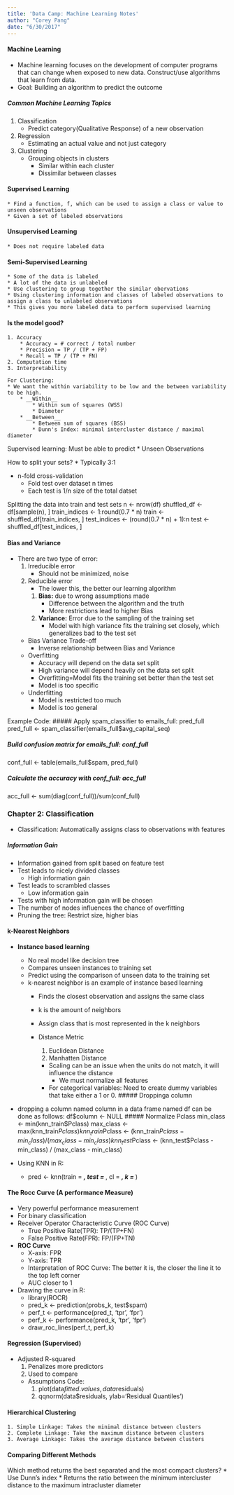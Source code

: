 ```yaml
---
title: 'Data Camp: Machine Learning Notes'
author: "Corey Pang"
date: "6/30/2017"
---
```


#### Machine Learning
* Machine learning focuses on the development of computer programs that can change when exposed to new data. Construct/use algorithms that learn from data.
* Goal: Building an algorithm to predict the outcome

##### Common Machine Learning Topics
1. Classification
    * Predict category(Qualitative Response) of a new observation 
2. Regression
    * Estimating an actual value and not just category 
3. Clustering 
    * Grouping objects in clusters
        * Similar within each cluster
        * Dissimilar between classes
        
#### Supervised Learning
    * Find a function, f, which can be used to assign a class or value to unseen observations
    * Given a set of labeled observations
    
#### Unsupervised Learning
    * Does not require labeled data 
    
#### Semi-Supervised Learning
    * Some of the data is labeled
    * A lot of the data is unlabeled 
    * Use clustering to group together the similar obervations
    * Using clustering information and classes of labeled observations to assign a class to unlabeled observations
    * This gives you more labeled data to perform supervised learning
    
#### Is the model good?
    1. Accuracy
        * Accuracy = # correct / total number
        * Precision = TP / (TP + FP)
        * Recall = TP / (TP + FN)
    2. Computation time
    3. Interpretability
    
    For Clustering:
    * We want the within variability to be low and the between variability to be high.
        * __Within__ 
            * Within sum of squares (WSS)
            * Diameter 
        * __Between__
            * Between sum of squares (BSS)
            * Dunn's Index: minimal intercluster distance / maximal diameter
Supervised learning: Must be able to predict 
    * Unseen Observations
    
How to split your sets?
    * Typically 3:1
    
* n-fold cross-validation
    * Fold test over dataset n times
    * Each test is 1/n size of the total datset
    
Splitting the data into train and test sets
n <- nrow(df)
shuffled_df <- df[sample(n), ]
train_indices <- 1:round(0.7 * n)
train <- shuffled_df[train_indices, ]
test_indices <- (round(0.7 * n) + 1):n
test <- shuffled_df[test_indices, ]

#### Bias and Variance 
* There are two type of error:
    1. Irreducible error 
        * Should not be minimized, noise
    2. Reducible error
        * The lower this, the better our learning algorithm 
        1. __Bias:__ due to wrong assumptions made
            * Difference between the algorithm and the truth
            * More restrictions lead to higher Bias
        2. __Variance:__ Error due to the sampling of the training set
            * Model with high variance fits the training set closely, which generalizes bad to the test set 
        
    * Bias Variance Trade-off
        * Inverse relationship between Bias and Variance 
    * Overfitting
        * Accuracy will depend on the data set split 
        * High variance will depend heavily on the data set split 
        * Overfitting=Model fits the training set better than the test set 
        * Model is too specific
    * Underfitting
        * Model is restricted too much
        * Model is too general
        
Example Code:
##### Apply spam_classifier to emails_full: pred_full
pred_full <- spam_classifier(emails_full$avg_capital_seq)

##### Build confusion matrix for emails_full: conf_full
conf_full <- table(emails_full$spam, pred_full)

##### Calculate the accuracy with conf_full: acc_full
acc_full <- sum(diag(conf_full))/sum(conf_full)

### Chapter 2: Classification
* Classification: Automatically assigns class to observations with features 

##### Information Gain
* Information gained from split based on feature test 
* Test leads to nicely divided classes
    * High information gain
* Test leads to scrambled classes
    * Low information gain
* Tests with high information gain will be chosen
* The number of nodes influences the chance of overfitting
* Pruning the tree: Restrict size, higher bias 

#### k-Nearest Neighbors
* __Instance based learning__
    * No real model like decision tree
    * Compares unseen instances to training set
    * Predict using the comparison of unseen data to the training set 
    * k-nearest neighbor is an example of instance based learning
        * Finds the closest observation and assigns the same class
        * k is the amount of neighbors
        * Assign class that is most represented in the k neighbors 
        
        * Distance Metric
            1. Euclidean Distance
            2. Manhatten Distance 
            * Scaling can be an issue when the units do not match, it will influence the distance
                * We must normalize all features
            * For categorical variables: Need to create dummy variables that take either a 1 or 0. 
##### Droppinga column
* dropping a column named column in a data frame named df can be done as follows: df$column <- NULL
##### Normalize Pclass
min_class <- min(knn_train$Pclass)
max_class <- max(knn_train$Pclass)
knn_train$Pclass <- (knn_train$Pclass - min_class) / (max_class - min_class)
knn_test$Pclass <- (knn_test$Pclass - min_class) / (max_class - min_class)

* Using KNN in R: 
    * pred <- knn(train = ___, test = ___, cl = ___, k = ___)

#### The Rocc Curve (A performance Measure)
* Very powerful performance measurement 
* For binary classification
* Receiver Operator Characteristic Curve (ROC Curve)
    * True Positive Rate(TPR): TP/(TP+FN)
    * False Positive Rate(FPR): FP/(FP+TN)
    
* __ROC Curve__
    * X-axis: FPR
    * Y-axis: TPR
    * Interpretation of ROC Curve: The better it is, the closer the line it to the top left corner
    * AUC closer to 1
* Drawing the curve in R:
    * library(ROCR)
    * pred_k <- prediction(probs_k, test$spam)
    * perf_t <- performance(pred_t, 'tpr', 'fpr')
    * perf_k <- performance(pred_k, 'tpr', 'fpr')
    * draw_roc_lines(perf_t, perf_k)
    
#### Regression (Supervised)
* Adjusted R-squared
    1. Penalizes more predictors
    2. Used to compare 
    * Assumptions Code:
        1. plot(data$fitted.values, data$residuals)
        2. qqnorm(data$residuals, ylab='Residual Quantiles')

#### Hierarchical Clustering
    1. Simple Linkage: Takes the minimal distance between clusters 
    2. Complete Linkage: Take the maximum distance between clusters
    3. Average Linkage: Takes the average distance between clusters

#### Comparing Different Methods
Which method returns the best separated and the most compact clusters?
    * Use Dunn's index
    * Returns the ratio between the minimum intercluster distance to the maximum intracluster diameter
